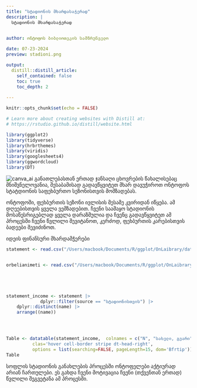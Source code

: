 ```yaml
---
title: "სტადიონის მხარდასაჭერად"
description: | 
  სტადიონის მხარდასაჭერად

  
author: ონტოფოს ბიბლიოთეკის სამზრუნველო

date: 07-23-2024
preview: stadioni.png

output:
  distill::distill_article:
    self_contained: false
    toc: true
    toc_depth: 2
  
---
```



```r

knitr::opts_chunk$set(echo = FALSE)

# Learn more about creating websites with Distill at:
# https://rstudio.github.io/distill/website.html

library(ggplot2)
library(tidyverse)
library(hrbrthemes)
library(viridis)
library(googlesheets4)
library(ggwordcloud)
library(DT)


```

![canva_ai](stadioni.png)
განათლებასთან ერთად ჯანსაღი ცხოვრების წახალისებაც მნიშვნელოვანია, შესაბამისად გადავწყვიტეთ მხარ დავუჭიროთ ონტოფოს სტატდიონის საფეხბურთო სეზონისთვის მომზადებას.

ონტოფოში, ფეხბურთის სეზონი ივლისის მესამე კვირიდან იწყება. ამ დღეებისთვის ყველა ვემზადებით. 
ჩვენი საამაყო სტადიონის მოსაწესრიგებლად ყველა დარაზმულია და ჩვენც გადავწყვიტეთ ამ პროცესში ჩვენი წვლილი შევიტანოთ, კერძოდ, ფეხბურთის კარებისთვის ბადეები შევიძინოთ.

იდეის ფინანსური მხარდამჭერები 

```r



statement <- read.csv("/Users/macbook/Documents/R/ggplot/OnLaibrary/data/statement.csv")


orbelianimeti <- read.csv("/Users/macbook/Documents/R/ggplot/OnLaibrary/data/orbelianimeti.csv")





statement_income <- statement |>
             dplyr::filter(source == "სტადიონისთვის") |>
    dplyr::distinct(name) |>
    arrange((name))
  



Table <- datatable(statement_income,  colnames = c("N", "სახელი, გვარი"),
          clas='hover cell-border stripe dt-head-right',
          options = list(searching=FALSE, pageLength=15, dom='Bfrtip'))
Table
```


სოფლის სტადიონის განახლების პროცესში ონტოფელები აქტიურად არიან ჩართულები. ეს გახდა ჩვენი მოტივაცია ჩვენი (თქვენთან ერთად) წვლილი შეგვეტანა ამ პროცესში.







